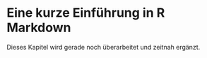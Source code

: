 # Eine kurze Einführung in R Markdown {#markdown}

Dieses Kapitel wird gerade noch überarbeitet und zeitnah ergänzt.
